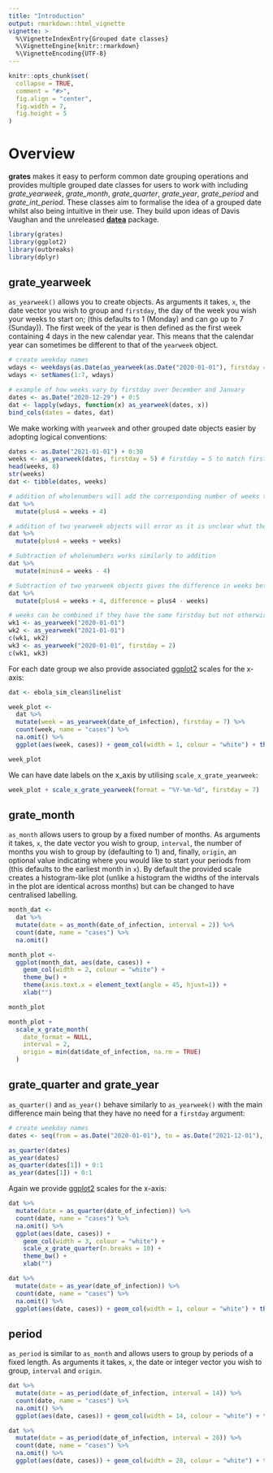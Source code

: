 ```yaml
---
title: "Introduction"
output: rmarkdown::html_vignette
vignette: >
  %\VignetteIndexEntry{Grouped date classes}
  %\VignetteEngine{knitr::rmarkdown}
  %\VignetteEncoding{UTF-8}
---
```


```r
knitr::opts_chunk$set(
  collapse = TRUE,
  comment = "#>",
  fig.align = "center",
  fig.width = 7,
  fig.height = 5
)
```

# Overview

**grates** makes it easy to perform common date grouping operations and provides
multiple grouped date classes for users to work with including *grate_yearweek*,
*grate_month*, *grate_quarter*, *grate_year*, *grate_period* and
*grate_int_period*.  These classes aim to formalise the idea of a grouped date
whilst also being intuitive in their use. They build upon ideas of Davis Vaughan
and the unreleased [**datea**](https://github.com/DavisVaughan/datea/) package. 

```r
library(grates)
library(ggplot2)
library(outbreaks)
library(dplyr)
```


## grate_yearweek
`as_yearweek()` allows you to create <grate_yearweek> objects. As arguments it
takes, `x`, the date vector you wish to group and `firstday`, the day of the
week you wish your weeks to start on; (this defaults to 1 (Monday) and can go up
to 7 (Sunday)). The first week of the year is then defined as the first week
containing 4 days in the new calendar year. This means that the calendar year
can sometimes be different to that of the `yearweek` object.

```r
# create weekday names
wdays <- weekdays(as.Date(as_yearweek(as.Date("2020-01-01"), firstday = 1L)) + 0:6)
wdays <- setNames(1:7, wdays)

# example of how weeks vary by firstday over December and January
dates <- as.Date("2020-12-29") + 0:5
dat <- lapply(wdays, function(x) as_yearweek(dates, x))
bind_cols(dates = dates, dat)
```

We make working with `yearweek` and other grouped date objects easier by adopting
logical conventions:

```r
dates <- as.Date("2021-01-01") + 0:30
weeks <- as_yearweek(dates, firstday = 5) # firstday = 5 to match first day of year
head(weeks, 8)
str(weeks)
dat <- tibble(dates, weeks)

# addition of wholenumbers will add the corresponding number of weeks to the object
dat %>% 
  mutate(plus4 = weeks + 4)

# addition of two yearweek objects will error as it is unclear what the intention is
dat %>% 
  mutate(plus4 = weeks + weeks)

# Subtraction of wholenumbers works similarly to addition
dat %>% 
  mutate(minus4 = weeks - 4)

# Subtraction of two yearweek objects gives the difference in weeks between them
dat %>% 
  mutate(plus4 = weeks + 4, difference = plus4 - weeks)

# weeks can be combined if they have the same firstday but not otherwise
wk1 <- as_yearweek("2020-01-01")
wk2 <- as_yearweek("2021-01-01")
c(wk1, wk2)
wk3 <- as_yearweek("2020-01-01", firstday = 2)
c(wk1, wk3)
```

For each date group we also provide associated
[ggplot2](https://cran.r-project.org/package=ggplot2) scales for the x-axis:

```r
dat <- ebola_sim_clean$linelist

week_plot <- 
  dat %>%
  mutate(week = as_yearweek(date_of_infection), firstday = 7) %>% 
  count(week, name = "cases") %>% 
  na.omit() %>% 
  ggplot(aes(week, cases)) + geom_col(width = 1, colour = "white") + theme_bw()

week_plot
```

We can have date labels on the x_axis by utilising `scale_x_grate_yearweek`:

```r
week_plot + scale_x_grate_yearweek(format = "%Y-%m-%d", firstday = 7)
```

## grate_month
`as_month` allows users to group by a fixed number of months. As arguments it
takes, `x`, the date vector you wish to group, `interval`, the number of months
you wish to group by (defaulting to 1) and, finally, `origin`, an optional value
indicating where you would like to start your periods from (this defaults to the
earliest month in `x`). By default the provided scale creates a histogram-like
plot (unlike a histogram the widths of the intervals in the plot are identical
across months) but can be changed to have centralised labelling.

```r
month_dat <- 
  dat %>%
  mutate(date = as_month(date_of_infection, interval = 2)) %>% 
  count(date, name = "cases") %>% 
  na.omit()

month_plot <- 
  ggplot(month_dat, aes(date, cases)) + 
    geom_col(width = 2, colour = "white") +
    theme_bw() + 
    theme(axis.text.x = element_text(angle = 45, hjust=1)) + 
    xlab("")

month_plot

month_plot + 
  scale_x_grate_month(
    date_format = NULL,
    interval = 2,
    origin = min(dat$date_of_infection, na.rm = TRUE)
  )
```

## grate_quarter and grate_year
`as_quarter()` and `as_year()` behave similarly to `as_yearweek()` with the main
difference main being that they have no need for a `firstday` argument:

```r
# create weekday names
dates <- seq(from = as.Date("2020-01-01"), to = as.Date("2021-12-01"), by = "1 month")

as_quarter(dates)
as_year(dates)
as_quarter(dates[1]) + 0:1
as_year(dates[1]) + 0:1
```

Again we provide [ggplot2](https://cran.r-project.org/package=ggplot2) scales 
for the x-axis:

```r
dat %>%
  mutate(date = as_quarter(date_of_infection)) %>% 
  count(date, name = "cases") %>% 
  na.omit() %>% 
  ggplot(aes(date, cases)) + 
    geom_col(width = 3, colour = "white") + 
    scale_x_grate_quarter(n.breaks = 10) +
    theme_bw() + 
    xlab("")

dat %>%
  mutate(date = as_year(date_of_infection)) %>% 
  count(date, name = "cases") %>% 
  na.omit() %>% 
  ggplot(aes(date, cases)) + geom_col(width = 1, colour = "white") + theme_bw() + xlab("") + scale_x_grate_year(n.breaks = 2)
```



## period
`as_period` is similar to `as_month` and allows users to group by periods of a
fixed length. As arguments it takes, `x`, the date or integer vector you wish to
group, `interval` and `origin`.

```r
dat %>%
  mutate(date = as_period(date_of_infection, interval = 14)) %>% 
  count(date, name = "cases") %>% 
  na.omit() %>% 
  ggplot(aes(date, cases)) + geom_col(width = 14, colour = "white") + theme_bw() + xlab("")

dat %>%
  mutate(date = as_period(date_of_infection, interval = 28)) %>% 
  count(date, name = "cases") %>% 
  na.omit() %>% 
  ggplot(aes(date, cases)) + geom_col(width = 28, colour = "white") + theme_bw() + xlab("")
```
